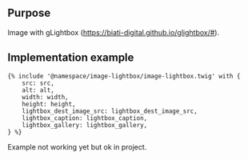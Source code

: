 ## Purpose

Image with gLightbox (https://biati-digital.github.io/glightbox/#).

## Implementation example
```
{% include '@namespace/image-lightbox/image-lightbox.twig' with {
	src: src,
    alt: alt,
    width: width,
    height: height,
	lightbox_dest_image_src: lightbox_dest_image_src,
	lightbox_caption: lightbox_caption,
	lightbox_gallery: lightbox_gallery,
} %}
```


Example not working yet but ok in project.
